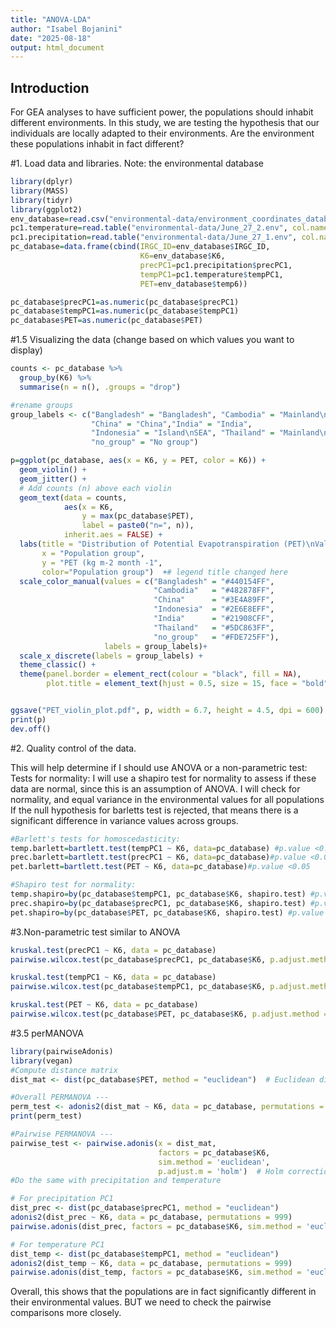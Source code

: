 ```yaml
---
title: "ANOVA-LDA"
author: "Isabel Bojanini"
date: "2025-08-18"
output: html_document
---
```



## Introduction

For GEA analyses to have sufficient power, the populations should inhabit different environments. In this study, we are testing the hypothesis that our individuals are locally adapted to their environments. Are the environment these populations inhabit in fact different?

#1. Load data and libraries.
Note: the environmental database 
```r
library(dplyr)
library(MASS)
library(tidyr)
library(ggplot2)
env_database=read.csv("environmental-data/environment_coordinates_database.csv")
pc1.temperature=read.table("environmental-data/June_27_2.env", col.names = "tempPC1")
pc1.precipitation=read.table("environmental-data/June_27_1.env", col.names = "precPC1")
pc_database=data.frame(cbind(IRGC_ID=env_database$IRGC_ID,
                             K6=env_database$K6,
                             precPC1=pc1.precipitation$precPC1,
                             tempPC1=pc1.temperature$tempPC1,
                             PET=env_database$temp6))

pc_database$precPC1=as.numeric(pc_database$precPC1)
pc_database$tempPC1=as.numeric(pc_database$tempPC1)
pc_database$PET=as.numeric(pc_database$PET)
```

#1.5 Visualizing the data (change based on which values you want to display)

```r

counts <- pc_database %>%
  group_by(K6) %>%
  summarise(n = n(), .groups = "drop")

#rename groups
group_labels <- c("Bangladesh" = "Bangladesh", "Cambodia" = "Mainland\nSEA 1", 
                  "China" = "China","India" = "India",
                  "Indonesia" = "Island\nSEA", "Thailand" = "Mainland\nSEA 2", 
                  "no_group" = "No group")

p=ggplot(pc_database, aes(x = K6, y = PET, color = K6)) + 
  geom_violin() + 
  geom_jitter() +
  # Add counts (n) above each violin
  geom_text(data = counts, 
            aes(x = K6, 
                y = max(pc_database$PET), 
                label = paste0("n=", n)),
            inherit.aes = FALSE) + 
  labs(title = "Distribution of Potential Evapotranspiration (PET)\nValues by Population",
       x = "Population group",
       y = "PET (kg m-2 month -1",
       color="Population group")  +# legend title changed here
  scale_color_manual(values = c("Bangladesh" = "#440154FF",
                                "Cambodia"   = "#482878FF",
                                "China"      = "#3E4A89FF",
                                "Indonesia"  = "#2E6E8EFF",
                                "India"      = "#21908CFF",
                                "Thailand"   = "#5DC863FF",
                                "no_group"   = "#FDE725FF"),
                     labels = group_labels)+
  scale_x_discrete(labels = group_labels) +
  theme_classic() +
  theme(panel.border = element_rect(colour = "black", fill = NA),
        plot.title = element_text(hjust = 0.5, size = 15, face = "bold"))


ggsave("PET_violin_plot.pdf", p, width = 6.7, height = 4.5, dpi = 600)
print(p)
dev.off()
```
#2. Quality control of the data.

This will help determine if I should use ANOVA or a non-parametric test:\n
Tests for normality: I will use a shapiro test for normality to assess if these data are normal, since this is an assumption of ANOVA.\n
I will check for normality, and equal variance in the environmental values for all populations\n
If the null hypothesis for barletts test is rejected, that means there is a significant difference in variance values across groups.


```r
#Barlett's tests for homoscedasticity:
temp.barlett=bartlett.test(tempPC1 ~ K6, data=pc_database) #p.value <0.05
prec.barlett=bartlett.test(precPC1 ~ K6, data=pc_database)#p.value <0.05
pet.barlett=bartlett.test(PET ~ K6, data=pc_database)#p.value <0.05

#Shapiro test for normality:
temp.shapiro=by(pc_database$tempPC1, pc_database$K6, shapiro.test) #p.value <0.05
prec.shapiro=by(pc_database$precPC1, pc_database$K6, shapiro.test) #p.value <0.05
pet.shapiro=by(pc_database$PET, pc_database$K6, shapiro.test) #p.value <0.05
```
#3.Non-parametric test similar to ANOVA

```r

kruskal.test(precPC1 ~ K6, data = pc_database)
pairwise.wilcox.test(pc_database$precPC1, pc_database$K6, p.adjust.method = "fdr")

kruskal.test(tempPC1 ~ K6, data = pc_database)
pairwise.wilcox.test(pc_database$tempPC1, pc_database$K6, p.adjust.method = "fdr")

kruskal.test(PET ~ K6, data = pc_database)
pairwise.wilcox.test(pc_database$PET, pc_database$K6, p.adjust.method = "fdr")
```
#3.5 perMANOVA

```r
library(pairwiseAdonis)
library(vegan)
#Compute distance matrix
dist_mat <- dist(pc_database$PET, method = "euclidean")  # Euclidean distance

#Overall PERMANOVA ---
perm_test <- adonis2(dist_mat ~ K6, data = pc_database, permutations = 999)
print(perm_test)

#Pairwise PERMANOVA ---
pairwise_test <- pairwise.adonis(x = dist_mat,
                                 factors = pc_database$K6,
                                 sim.method = 'euclidean',
                                 p.adjust.m = 'holm')  # Holm correction for multiple testing
#Do the same with precipitation and temperature

# For precipitation PC1
dist_prec <- dist(pc_database$precPC1, method = "euclidean")
adonis2(dist_prec ~ K6, data = pc_database, permutations = 999)
pairwise.adonis(dist_prec, factors = pc_database$K6, sim.method = 'euclidean', p.adjust.m='holm')

# For temperature PC1
dist_temp <- dist(pc_database$tempPC1, method = "euclidean")
adonis2(dist_temp ~ K6, data = pc_database, permutations = 999)
pairwise.adonis(dist_temp, factors = pc_database$K6, sim.method = 'euclidean', p.adjust.m='holm')

```
Overall, this shows that the populations are in fact significantly different in their environmental values. BUT we need to check the pairwise comparisons more closely. 
